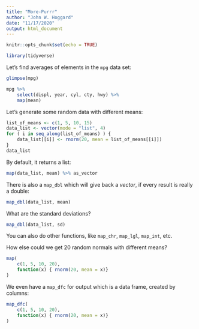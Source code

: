 ```yaml
---
title: "More-Purrr"
author: "John W. Hoggard"
date: "11/17/2020"
output: html_document
---
```


```r
knitr::opts_chunk$set(echo = TRUE)
```

```r
library(tidyverse)
```

Let's find averages of elements in the `mpg` data set:
```r
glimpse(mpg)
```

```r
mpg %>%
    select(displ, year, cyl, cty, hwy) %>%
    map(mean)
```

Let's generate some random data with different means:
```r
list_of_means <- c(1, 5, 10, 15)
data_list <- vector(mode = "list", 4)
for ( i in seq_along(list_of_means) ) {
    data_list[[i]] <- rnorm(20, mean = list_of_means[[i]])
}
data_list
```

By default, it returns a list:
```r
map(data_list, mean) %>% as_vector
```

There is also a `map_dbl` which will give back a *vector*, if every result is really a double:
```r
map_dbl(data_list, mean)
```

What are the standard deviations?
```r
map_dbl(data_list, sd)
```

You can also do other functions, like `map_chr`, `map_lgl`, `map_int`, etc.

How else could we get 20 random normals with different means?
```r
map(
    c(1, 5, 10, 20),
    function(x) { rnorm(20, mean = x)}
)
```

We even have a `map_dfc` for output which is a data frame, created by columns:
```r
map_dfc(
    c(1, 5, 10, 20),
    function(x) { rnorm(20, mean = x)}
)
```





